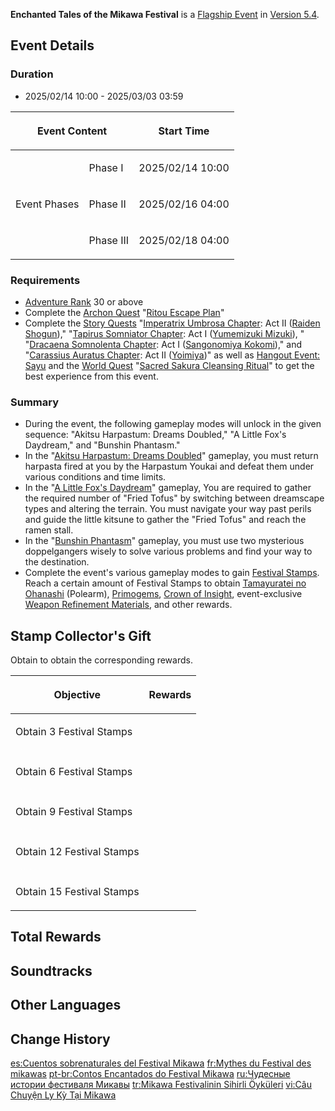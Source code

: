 {{Event Tabs
|subpage1 = Akitsu Harpastum: Dreams Doubled
|subpage2 = A Little Fox's Daydream
|subpage3 = Bunshin Phantasm
}}
{{Stub}}
{{Event
|name              = Enchanted Tales of the Mikawa Festival
|image             = Enchanted Tales of the Mikawa Festival.png
|type              = In-Game
|group             = Flagship
|event             = Mikawa Flower Festival
|time_known        = yes
|time_start        = 2025-02-14 10:00:00
|time_end          = 2025-03-03 03:59:59
|reward            = Tamayuratei no Ohanashi
|rewardType        = Weapon
|link              = https://www.hoyolab.com/article/37008951
|link2             = https://www.hoyolab.com/article/37033728
|link2name         = Event Details
|characters        = Aratani; Hitomi (Inazuma); Inagi Hotomi; Junkichi; Kamen; Masuku; Shigeru; Takuya; Tomoki; Watanabe; Yata Kouki; Yukio
}}
{{Description|One day, you receive a letter from [[Yae Miko]], who you haven't heard from in a long while. Following the instructions laid out therein, you make your way to [[Tenshukaku]] in [[Inazuma]] to discuss an important, festival-related matter...}}
'''Enchanted Tales of the Mikawa Festival''' is a [[Flagship Event]] in [[Version 5.4]].

==Event Details==
{{Description
|title=[[File:Icon Enchanted Tales of the Mikawa Festival.png|30px]] Enchanted Tales of the Mikawa Festival
|[[Yae Publishing House]] is holding the "[[Mikawa Flower Festival]]" once more, this time riding on the coattails of your and [[Paimon]]'s acclaim. Aiming to combine human ingenuity with [[youkai]] arts to offer the most innovative and thrilling entertainment of our time, this year's festival is open to all humans and youkai throughout the land...
|[[Map]] description
}}
===Duration===
* 2025/02/14 10:00 - 2025/03/03 03:59

{|class="article-table"
!colspan=2|Event Content
!Start Time
!End Time
|-
|rowspan=3|Event Phases
|Phase I
|2025/02/14 10:00
|rowspan=3|2025/03/03 03:59
|-
|Phase II
|2025/02/16 04:00
|-
|Phase III
|2025/02/18 04:00
|}

===Requirements===
* [[Adventure Rank]] 30 or above
* Complete the [[Archon Quest]] "[[Ritou Escape Plan]]"
* Complete the [[Story Quest]]s "[[Imperatrix Umbrosa Chapter]]: Act II ([[Raiden Shogun]])," "[[Tapirus Somniator Chapter]]: Act I ([[Yumemizuki Mizuki]]), " "[[Dracaena Somnolenta Chapter]]: Act I ([[Sangonomiya Kokomi]])," and "[[Carassius Auratus Chapter]]: Act II ([[Yoimiya]])" as well as [[Yoohoo Art: Seichou no Jutsu|Hangout Event: Sayu]] and the [[World Quest]] "[[Sacred Sakura Cleansing Ritual]]" to get the best experience from this event.

===Summary===
* During the event, the following gameplay modes will unlock in the given sequence: "Akitsu Harpastum: Dreams Doubled," "A Little Fox's Daydream," and "Bunshin Phantasm."
* In the "[[Enchanted Tales of the Mikawa Festival/Akitsu Harpastum: Dreams Doubled|Akitsu Harpastum: Dreams Doubled]]" gameplay, you must return harpasta fired at you by the Harpastum Youkai and defeat them under various conditions and time limits.
* In the "[[Enchanted Tales of the Mikawa Festival/A Little Fox's Daydream|A Little Fox's Daydream]]" gameplay, You are required to gather the required number of "Fried Tofus" by switching between dreamscape types and altering the terrain. You must navigate your way past perils and guide the little kitsune to gather the "Fried Tofus" and reach the ramen stall.
* In the "[[Enchanted Tales of the Mikawa Festival/Bunshin Phantasm|Bunshin Phantasm]]" gameplay, you must use two mysterious doppelgangers wisely to solve various problems and find your way to the destination.
* Complete the event's various gameplay modes to gain [[Festival Stamp]]s. Reach a certain amount of Festival Stamps to obtain [[Tamayuratei no Ohanashi]] (Polearm), [[Primogem]]s, [[Crown of Insight]], event-exclusive [[Weapon Refinement Material]]s, and other rewards.

==Stamp Collector's Gift==
Obtain {{Item|Festival Stamp}} to obtain the corresponding rewards.
{|class="article-table"
!Objective
!Rewards
|-
|Obtain 3 Festival Stamps
|{{Card List|delim=;|Primogem*60;Tamayuratei no Ohanashi*1;Festive Showcase: Akitsu Harpastum*1;Philosophies of Transience*3}}
|-
|-
|Obtain 6 Festival Stamps
|{{Card List|delim=;|Primogem*60;Smoldering Phosphorescent Flame*1;Festive Showcase: Daydream*1;Philosophies of Elegance*3}}
|-
|-
|Obtain 9 Festival Stamps
|{{Card List|delim=;|Primogem*60;Smoldering Phosphorescent Flame*1;Festive Showcase: Bunshin Phantasm*1;Philosophies of Light*3}}
|-
|-
|Obtain 12 Festival Stamps
|{{Card List|delim=;|Primogem*60;Smoldering Phosphorescent Flame*1;Mysterious Gift*1;Festive Backdrop: Sweet as Dreams Should Be*1}}
|-
|-
|Obtain 15 Festival Stamps
|{{Card List|delim=;|Primogem*60;Crown of Insight*1;Smoldering Phosphorescent Flame*1;"Tanuki Game Award"*1}}
|}
<!--
==Battle Pass Missions==
{{Battle Pass Missions
|name     = 
|mission1 = {{Color|[Event]}}
|exp1     = 
|mission2 = {{Color|[Event]}}
|exp2     = 
|mission3 = {{Color|[Event]}}
|exp3     = 
}}
-->
==Total Rewards==
{{Event Rewards
|Primogem                                    = 970
|Crown of Insight                            = 1
|Tamayuratei no Ohanashi                     = 1
|Smoldering Phosphorescent Flame             = 4
|Mora                                        = 1020000
|Mystic Enhancement Ore                      = 108
|Sanctifying Unction                         = 15
|Hero's Wit                                  = 48
|Guide to Elegance                           = 3
|Guide to Light                              = 3
|Guide to Transience                         = 3
|Philosophies of Elegance                    = 3
|Philosophies of Light                       = 3
|Philosophies of Transience                  = 3
|Jeweled Branch of a Distant Sea             = 12
|Mask of the Tiger's Bite                    = 12
|Narukami's Joy                              = 12
|Festive Backdrop: Sweet as Dreams Should Be = 1
|Festive Showcase: Akitsu Harpastum          = 1
|Festive Showcase: Bunshin Phantasm          = 1
|Festive Showcase: Daydream                  = 1
|"Kaboom King"                               = 1
|"Tanuki Game Award"                         = 1
|Leafy Dreams                                = 1
|sort  = Primogem,Crown of Insight,Tamayuratei no Ohanashi,Smoldering Phosphorescent Flame,Mora,Mystic Enhancement Ore,Sanctifying Unction,Hero's Wit,Guide to Elegance,Guide to Light,Guide to Transience,Philosophies of Elegance,Philosophies of Light,Philosophies of Transience,Jeweled Branch of a Distant Sea,Mask of the Tiger's Bite,Narukami's Joy,Festive Backdrop: Sweet as Dreams Should Be,Festive Showcase: Akitsu Harpastum,Festive Showcase: Bunshin Phantasm,Festive Showcase: Daydream,"Kaboom King","Tanuki Game Award",Leafy Dreams
}}
{{Event Rewards
|type      = Event Items
|Festival Stamp = 15
|sort = Festival Stamp
}}

==Soundtracks==
{{Soundtracks by Category Table|type=eventgameplay}}

==Other Languages==
{{Other Languages
|en       = Enchanted Tales of the Mikawa Festival
|zhs      = 三川游艺绮梦谭
|zhs_rm   = 
|zht      = 三川遊藝綺夢譚
|zht_rm   = 
|zh_tl    = 
|ja       = 三川遊芸夢綺譚
|ja_rm    = Mikawa Yuugei Yume Kitan
|ja_tl    = 
|ko       = 미카와 꿈놀이 축제
|ko_tl    = 
|es       = Cuentos sobrenaturales del Festival Mikawa
|es_tl    = Supernatural Tales of the Mikawa Festival
|fr       = Mythes du Festival des mikawas
|fr_tl    = Myths of the Mikawa Festival
|ru       = Чудесные истории фестиваля Микавы
|ru_tl    = 
|th       = เทศกาลห้วงนิทราฝัน Mikawa
|th_rm    = 
|th_tl    = 
|vi       = Câu Chuyện Ly Kỳ Tại Mikawa
|vi_tl    = 
|de       = Träume und Mikawa Yuugei
|de_tl    = Dreams and Mikawa Yuugei
|id       = Kisah Menakjubkan Festival Mikawa
|id_tl    = Amazing Stories of Mikawa Festival
|pt       = Contos Encantados do Festival Mikawa
|pt_tl    = 
|tr       = Mikawa Festivalinin Sihirli Öyküleri
|tr_tl    = 
|it       = Storie incantate del Festival di Mikawa
|it_tl    = 
}}

==Change History==
{{Change History|5.4}}

[[es:Cuentos sobrenaturales del Festival Mikawa]]
[[fr:Mythes du Festival des mikawas]]
[[pt-br:Contos Encantados do Festival Mikawa]]
[[ru:Чудесные истории фестиваля Микавы]]
[[tr:Mikawa Festivalinin Sihirli Öyküleri]]
[[vi:Câu Chuyện Ly Kỳ Tại Mikawa]]